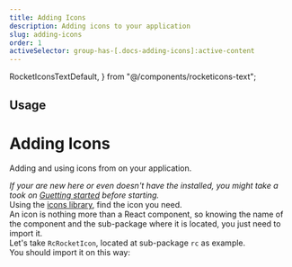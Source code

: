 ```yaml
---
title: Adding Icons
description: Adding icons to your application
slug: adding-icons
order: 1
activeSelector: group-has-[.docs-adding-icons]:active-content
---
```


  RocketIconsTextDefault,
} from "@/components/rocketicons-text";

## Usage
# Adding Icons
Adding and using icons from <RocketIconsText /> on your application.

_If your are new here or even doesn't have the <RocketIconsText /> installed, you might take a took on [Guetting started](./getting-started) before starting._
<br />
Using the [icons library](../icons), find the icon you need.  
An icon is nothing more than a React component, so knowing the name of the component and the sub-package where it is located, you just need to import it.
<br />
Let's take `RcRocketIcon`, located at sub-package `rc` as example.  
You should import it on this way:
<br />
